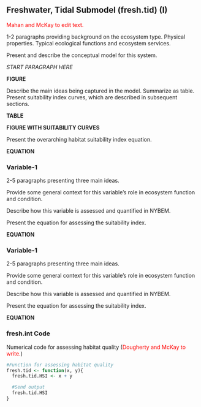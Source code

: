 ## Freshwater, Tidal Submodel (fresh.tid) (I)

<span style="color: red;">Mahan and McKay to edit text.</span>


1-2 paragraphs providing background on the ecosystem type. Physical properties. Typical ecological functions and ecosystem services.

Present and describe the conceptual model for this system.

*START PARAGRAPH HERE*

**FIGURE**


Describe the main ideas being captured in the model. Summarize as table. Present suitability index curves, which are described in subsequent sections.

**TABLE**

**FIGURE WITH SUITABILITY CURVES**

Present the overarching habitat suitability index equation.

**EQUATION**


### Variable-1

2-5 paragraphs presenting three main ideas.

Provide some general context for this variable's role in ecosystem function and condition.  

Describe how this variable is assessed and quantified in NYBEM.

Present the equation for assessing the suitability index.

**EQUATION**

### Variable-1

2-5 paragraphs presenting three main ideas.

Provide some general context for this variable's role in ecosystem function and condition.  

Describe how this variable is assessed and quantified in NYBEM.

Present the equation for assessing the suitability index.

**EQUATION**


### fresh.int Code

Numerical code for assessing habitat quality (<span style="color: red;">Dougherty and McKay to write.</span>)


```r
#Function for assessing habitat quality
fresh.tid <- function(x, y){
  fresh.tid.HSI <- x + y

  #Send output
  fresh.tid.HSI
}
```
